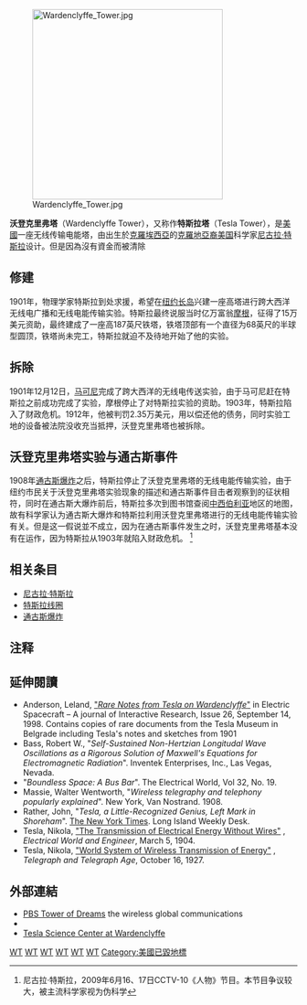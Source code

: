 [[File:Wardenclyffe_Tower.jpg|333px]]

'''沃登克里弗塔'''（Wardenclyffe Tower），又称作'''特斯拉塔'''（Tesla Tower），是[[美國|美國]]一座无线传输电能塔，由出生於[[克羅埃西亞|克羅埃西亞]]的[[克羅地亞人|克羅地亞裔]][[美国|美国]]科学家[[尼古拉·特斯拉|尼古拉·特斯拉]]设计。但是因為沒有資金而被清除

== 修建 ==
1901年，物理学家特斯拉到处求援，希望在[[纽约|纽约]][[长岛|长岛]]兴建一座高塔进行跨大西洋无线电广播和无线电能传输实验。特斯拉最终说服当时亿万富翁[[J·P·摩根|摩根]]，征得了15万美元资助，最终建成了一座高187英尺铁塔，铁塔顶部有一个直径为68英尺的半球型圆顶，铁塔尚未完工，特斯拉就迫不及待地开始了他的实验。

== 拆除 ==
1901年12月12日，[[马可尼|马可尼]]完成了跨大西洋的无线电传送实验，由于马可尼赶在特斯拉之前成功完成了实验，摩根停止了对特斯拉实验的资助。1903年，特斯拉陷入了财政危机。1912年，他被判罚2.35万美元，用以偿还他的债务，同时实验工地的设备被法院没收充当抵押，沃登克里弗塔也被拆除。

== 沃登克里弗塔实验与通古斯事件 ==
1908年[[通古斯爆炸|通古斯爆炸]]之后，特斯拉停止了沃登克里弗塔的无线电能传输实验，由于纽约市民关于沃登克里弗塔实验现象的描述和通古斯事件目击者观察到的征状相符，同时在通古斯大爆炸前后，特斯拉多次到图书馆查阅[[中西伯利亚|中西伯利亚]]地区的地图，故有科学家认为通古斯大爆炸和特斯拉利用沃登克里弗塔进行的无线电能传输实验有关。但是这一假说並不成立，因为在通古斯事件发生之时，沃登克里弗塔基本没有在运作，因为特斯拉从1903年就陷入财政危机。 <ref>尼古拉·特斯拉，2009年6月16、17日CCTV-10《人物》节目。本节目争议较大，被主流科学家视为伪科学{{Cn}}</ref>

== 相关条目 ==
*[[尼古拉·特斯拉|尼古拉·特斯拉]]
*[[特斯拉线圈|特斯拉线圈]]
*[[通古斯爆炸|通古斯爆炸]]

==注释==
{{reflist}}

==延伸閱讀==
{{refbegin|2}}
* Anderson, Leland, [http://www.capturedlightning.com/temp/Rare_Notes.pdf "''Rare Notes from Tesla on Wardenclyffe''"] {{Wayback|url=http://www.capturedlightning.com/temp/Rare_Notes.pdf |date=20160418054943 }} in Electric Spacecraft – A journal of Interactive Research, Issue 26, September 14, 1998. Contains copies of rare documents from the Tesla Museum in Belgrade including Tesla's notes and sketches from 1901
* Bass, Robert W., "''Self-Sustained Non-Hertzian Longitudal Wave Oscillations as a Rigorous Solution of Maxwell's Equations for Electromagnetic Radiation''". Inventek Enterprises, Inc., Las Vegas, Nevada.
* "''Boundless Space: A Bus Bar''". The Electrical World, Vol 32, No. 19.
* Massie, Walter Wentworth, "''Wireless telegraphy and telephony popularly explained''". New York, Van Nostrand. 1908.
* Rather, John, "''Tesla, a Little-Recognized Genius, Left Mark in Shoreham''". [[The_New_York_Times|The New York Times]]. Long Island Weekly Desk.
* Tesla, Nikola, [https://www.academia.edu/9106634/The_Transmission_of_Electrical_Energy_Without_Wires "The Transmission of Electrical Energy Without Wires"] {{Wayback|url=https://www.academia.edu/9106634/The_Transmission_of_Electrical_Energy_Without_Wires |date=20190426143112 }}, ''Electrical World and Engineer'', March 5, 1904.
* Tesla, Nikola, [https://www.academia.edu/9106840/World_System_of_Wireless_Energy "World System of Wireless Transmission of Energy"] {{Wayback|url=https://www.academia.edu/9106840/World_System_of_Wireless_Energy |date=20190426142653 }}, ''Telegraph and Telegraph Age'', October 16, 1927.
{{refend}}

==外部連結==
{{Commons category|Wardenclyffe Tower}}
<!-- This section is not a link repository to every Tesla article on the internet. Please read WP:ELNO for guidance before adding anything here -->
* [https://www.pbs.org/tesla/ll/ll_todre.html PBS Tower of Dreams] {{Wayback|url=https://www.pbs.org/tesla/ll/ll_todre.html |date=20110809035226 }} the wireless global communications
* {{Structurae|id=s0015668|title=Wardenclyffe Tower}}
* [https://web.archive.org/web/20150820060857/http://www.teslasciencecenter.org/ Tesla Science Center at Wardenclyffe]

{{尼古拉·特斯拉}}

[[Category:无线能量转移|WT]]
[[Category:光子学|WT]]
[[Category:尼古拉·特斯拉|WT]]
[[Category:紐約市建築物|WT]]
[[Category:1901年完工建築物|WT]]
[[Category:1901年廢除|WT]]
[[Category:美國已毀地標|Category:美國已毀地標]]